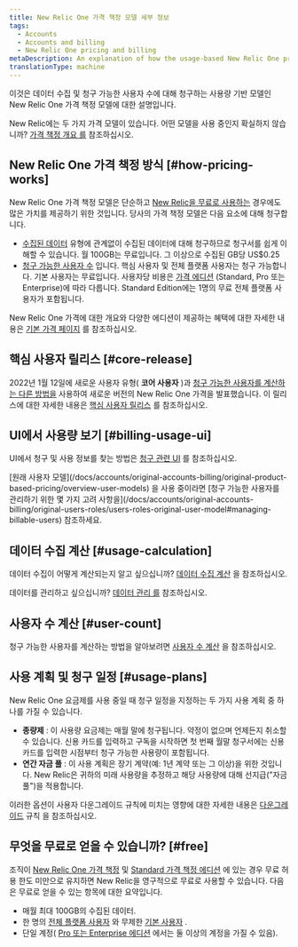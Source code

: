 ```yaml
---
title: New Relic One 가격 책정 모델 세부 정보
tags:
  - Accounts
  - Accounts and billing
  - New Relic One pricing and billing
metaDescription: An explanation of how the usage-based New Relic One pricing model works.
translationType: machine
---
```


이것은 데이터 수집 및 청구 가능한 사용자 수에 대해 청구하는 사용량 기반 모델인 New Relic One 가격 책정 모델에 대한 설명입니다.

New Relic에는 두 가지 가격 모델이 있습니다. 어떤 모델을 사용 중인지 확실하지 않습니까? [가격 책정 개요 를](/docs/accounts/original-accounts-billing/original-product-based-pricing/overview-pricing-models) 참조하십시오.

## New Relic One 가격 책정 방식 [#how-pricing-works]

New Relic One 가격 책정 모델은 단순하고 [New Relic을 무료로 사용하는](#free) 경우에도 많은 가치를 제공하기 위한 것입니다. 당사의 가격 책정 모델은 다음 요소에 대해 청구합니다.

* [수집된 데이터](/docs/accounts/accounts-billing/new-relic-one-pricing-billing/data-ingest-billing) 유형에 관계없이 수집된 데이터에 대해 청구하므로 청구서를 쉽게 이해할 수 있습니다. 월 100GB는 무료입니다. 그 이상으로 수집된 GB당 US$0.25
* [청구 가능한 사용자 수](/docs/accounts/accounts-billing/new-relic-one-pricing-billing/user-count-billing) 입니다. 핵심 사용자 및 전체 플랫폼 사용자는 청구 가능합니다. 기본 사용자는 무료입니다. 사용자당 비용은 [가격 에디션](https://newrelic.com/pricing) (Standard, Pro 또는 Enterprise)에 따라 다릅니다. Standard Edition에는 1명의 무료 전체 플랫폼 사용자가 포함됩니다.

New Relic One 가격에 대한 개요와 다양한 에디션이 제공하는 혜택에 대한 자세한 내용은 [기본 가격 페이지](https://newrelic.com/pricing) 를 참조하십시오.

## 핵심 사용자 릴리스 [#core-release]

2022년 1월 12일에 새로운 사용자 유형( **코어 사용자** )과 [청구 가능한 사용자를 계산하는 다른 방법을](/docs/accounts/accounts-billing/new-relic-one-pricing-billing/user-count-billing) 사용하여 새로운 버전의 New Relic One 가격을 발표했습니다. 이 릴리스에 대한 자세한 내용은 [핵심 사용자 릴리스](/docs/accounts/accounts-billing/new-relic-one-pricing-billing/core-users-release) 를 참조하십시오.

## UI에서 사용량 보기 [#billing-usage-ui]

UI에서 청구 및 사용 정보를 찾는 방법은 [청구 관련 UI](/docs/accounts/accounts-billing/general-account-settings/introduction-account-settings) 를 참조하십시오.

<Callout variant="important">
  [원래 사용자 모델](/docs/accounts/original-accounts-billing/original-product-based-pricing/overview-user-models) 을 사용 중이라면 [청구 가능한 사용자를 관리하기 위한 몇 가지 고려 사항을](/docs/accounts/original-accounts-billing/original-users-roles/users-roles-original-user-model#managing-billable-users) 참조하세요.
</Callout>

## 데이터 수집 계산 [#usage-calculation]

데이터 수집이 어떻게 계산되는지 알고 싶으십니까? [데이터 수집 계산](/docs/accounts/accounts-billing/new-relic-one-pricing-billing/data-ingest-billing) 을 참조하십시오.

데이터를 관리하고 싶으십니까? [데이터 관리 를](/docs/data-apis/manage-data/manage-data-coming-new-relic) 참조하십시오.

## 사용자 수 계산 [#user-count]

청구 가능한 사용자를 계산하는 방법을 알아보려면 [사용자 수 계산](/docs/accounts/accounts-billing/new-relic-one-pricing-billing/user-count-billing) 을 참조하십시오.

## 사용 계획 및 청구 일정 [#usage-plans]

New Relic One 요금제를 사용 중일 때 청구 일정을 지정하는 두 가지 사용 계획 중 하나를 가질 수 있습니다.

* **종량제** : 이 사용량 요금제는 매월 말에 청구됩니다. 약정이 없으며 언제든지 취소할 수 있습니다. 신용 카드를 입력하고 구독을 시작하면 첫 번째 월말 청구서에는 신용 카드를 입력한 시점부터 청구 가능한 사용량이 포함됩니다.
* **연간 자금 풀** : 이 사용 계획은 장기 계약(예: 1년 계약 또는 그 이상)을 위한 것입니다. New Relic은 귀하의 미래 사용량을 추정하고 해당 사용량에 대해 선지급("자금 풀")을 적용합니다.

이러한 옵션이 사용자 다운그레이드 규칙에 미치는 영향에 대한 자세한 내용은 [다운그레이드](/docs/accounts/accounts-billing/new-relic-one-pricing-billing/user-count-billing#user-downgrade-rules) 규칙 을 참조하십시오.

## 무엇을 무료로 얻을 수 있습니까? [#free]

조직이 [New Relic One 가격 책정](#how-pricing-works) 및 [Standard 가격 책정 에디션](https://newrelic.com/pricing) 에 있는 경우 무료 허용 한도 미만으로 유지하면 New Relic을 영구적으로 무료로 사용할 수 있습니다. 다음은 무료로 얻을 수 있는 항목에 대한 요약입니다.

* 매월 최대 100GB의 수집된 데이터.
* 한 명의 [전체 플랫폼 사용자](/docs/accounts/accounts-billing/new-relic-one-user-management/user-type) 와 무제한 [기본 사용자](/docs/accounts/accounts-billing/new-relic-one-user-management/user-type) .
* 단일 계정( [Pro 또는 Enterprise 에디션](https://newrelic.com/pricing) 에서는 둘 이상의 계정을 가질 수 있음).
